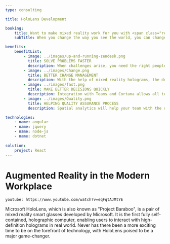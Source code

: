```yaml
---
type: consulting

title: HoloLens Development

booking:
    title: Want to make mixed reality work for you with <span class="red">HoloLens</span>?
    subTitle: When you change the way you see the world, you can change the world you see

benefits:
    benefitList:
        - image: ../images/up-and-running-zendesk.png
          title: SOLVE PROBLEMS FASTER
          description: When challenges arise, you need the right people with the right expertise. Integrated with Microsoft Remote Assist, HoloLens allows you to connect your team members across devices quickly and start to work on the problem even they are a world apart.
        - image: ../images/Change.png
          title: BETTER CHANGE MANAGEMENT
          description: With the help of mixed reality holograms, the developers can pre-optimized their workflows and see how the changes will affect their actual working environment in advance.
        - image: ../images/fast.png
          title: MAKE BETTER DECISIONS QUICKLY
          description: Integration with Teams and Cortana allows all team members to make quick, in-context decisions that speed up production. No matter how fast the team is moving, they can deliver the highest quality products every single time.
        - image: ../images/Quality.png
          title: HELPING QUALITY ASSURANCE PROCESS
          description: Spatial analytics will help your team with the quality assurance process. With HoloLens, you can store time-stamped information and photos about your work orders for future reference easily.

technologies:
    - name: angular
    - name: jquery
    - name: node-js
    - name: dotnet 
    
solution:
    project: React
---
```


# Augmented Reality in the Modern Workplace

`youtube: https://www.youtube.com/watch?v=eqFqtAJMtYE`

Microsoft HoloLens, which is also known as "Project Baraboo", is a pair of mixed reality smart glasses developed by Microsoft. It is the first fully self-contained, holographic computer, enabling users to interact with high-definition holograms in real world. Never has there been a more exciting time to be on the forefront of technology, with HoloLens poised to be a major game-changer.